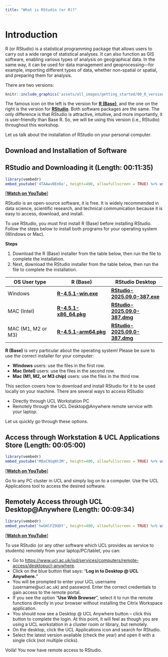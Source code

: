 ```yaml
---
title: "What is RStudio (or R)?"
---
```


# Introduction {.unnumbered}

R (or RStudio) is a statistical programming package that allows users to carry out a wide range of statistical analyses. It can also function as GIS software, enabling various types of analysis on geographical data. In the same way, it can be used for data management and geoprocessing—for example, importing different types of data, whether non-spatial or spatial, and preparing them for analysis.

There are two versions:

```r
knitr::include_graphics('assets/all_images/getting_started/00_R_versiontypes.png', error = FALSE) 
```

The famous icon on the left is the version for [**R (Base)**](https://www.r-project.org), and the one on the right is the version for [**RStudio**](https://www.rstudio.com). Both software packages are the same. The only difference is that RStudio is attractive, intuitive, and more importantly, it is user-friendly than Base R. So, we will be using this version (i.e., RStudio) throughout this workshop. 

Let us talk about the installation of RStudio on your personal computer.

## Download and Installation of Software {.unnumbered}

## RStudio and Downloading it (Length: 00:11:35) {.unnumbered}

```r
library(vembedr)
embed_youtube('4TAAwv0En6o', height=400, allowfullscreen = TRUE) %>% use_align('center')
```
[[**Watch on YouTube**]](https://youtu.be/4TAAwv0En6o)

RStudio is an open-source software, it is free. It is widely recommended in data science, scientific research, and technical communication because it is easy to access, download, and install.

To use RStudio, you must first install R (Base) before installing RStudio. Follow the steps below to install both programs for your operating system (Windows or Mac).

**Steps**

1. Download the R (Base) installer from the table below, then run the file to complete the installation.
2. Next, download the RStudio installer from the table below, then run the file to complete the installation. 

**OS User type**| **R (Base)** | **RStudio Desktop**
------------ | ------------- | -------------
Windows | [**R-4.5.1-win.exe**](https://cran.r-project.org/bin/windows/base/R-4.5.1-win.exe)| [**RStudio-2025.09.0-387.exe**](https://download1.rstudio.org/electron/windows/RStudio-2025.09.0-387.exe)
MAC (Intel) | [**R-4.5.1-x86_64.pkg**](https://cran.r-project.org/bin/macosx/big-sur-x86_64/base/R-4.5.1-x86_64.pkg)| [**RStudio-2025.09.0-387.dmg**](https://download1.rstudio.org/electron/macos/RStudio-2025.09.0-387.dmg)
MAC (M1, M2 or M3) | [**R-4.5.1-arm64.pkg**](https://cran.r-project.org/bin/macosx/big-sur-arm64/base/R-4.5.1-arm64.pkg)| [**RStudio-2025.09.0-387.dmg**](https://download1.rstudio.org/electron/macos/RStudio-2025.09.0-387.dmg)

:::{.callout-important}
**R (Base)** is very particular about the operating system! Please be sure to use the correct installer for your computer:

- **Windows** users: use the files in the first row.
- **Mac (Intel)** users: use the files in the second row.
- **Mac (M1, M2, or M3 chip)** users: use the files in the third row.
:::

This section covers how to download and install RStudio for it to be used locally on your machine. There are several ways to access RStudio: 

- Directly through UCL Workstation PC
- Remotely through the UCL Desktop@Anywhere remote service with your laptop.

Let us quickly go through these options. 

## Access through Workstation & UCL Applications Store (Length: 00:05:00) {.unnumbered}

```r
library(vembedr)
embed_youtube('M0aC9GqNt3M', height=400, allowfullscreen = TRUE) %>% use_align('center')
```
[[**Watch on YouTube**]](https://youtu.be/M0aC9GqNt3M)

Go to any PC cluster in UCL and simply log on to a computer. Use the UCL Applications tool to access the desired software. 

## Remotely Access through UCL Desktop@Anywhere (Length: 00:09:34) {.unnumbered}

```r
library(vembedr)
embed_youtube('hwGHlFZ9UDY', height=400, allowfullscreen = TRUE) %>% use_align('center')
```
[[**Watch on YouTube**]](https://youtu.be/hwGHlFZ9UDY)

To use RStudio (or any other software which UCL provides as service to students) remotely from your laptop/PC/tablet, you can:

- Go to [https://www.ucl.ac.uk/isd/services/computers/remote-access/desktopucl-anywhere](https://www.ucl.ac.uk/isd/services/computers/remote-access/desktopucl-anywhere).
- Click on the blue button that says: "**Log in to Desktop @ UCL Anywhere.**"
- You will be prompted to enter your UCL username (username@ucl.ac.uk) and password. Enter the correct credentials to gain access to the remote portal.
- If you see the option "**Use Web Browser**", select it to run the remote functions directly in your browser without installing the Citrix Workspace application.
- You should now see a Desktop @ UCL Anywhere button – click this button to complete the login. At this point, it will feel as though you are using a UCL workstation in a cluster room or library, but remotely.
- On the desktop, click the UCL Applications icon and search for RStudio.
- Select the latest version available (check the year) and open it with a single click (not multiple clicks).

Voilà! You now have remote access to RStudio.
